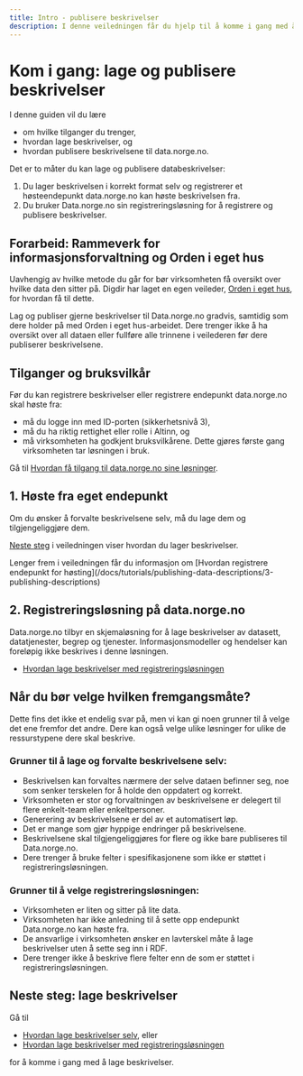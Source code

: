 ```yaml
---
title: Intro - publisere beskrivelser
description: I denne veiledningen får du hjelp til å komme i gang med å beskrive data og publisere beskrivelsen til data.norge.no.
---
```


# Kom i gang: lage og publisere beskrivelser

I denne guiden vil du lære

-   om hvilke tilganger du trenger,
-   hvordan lage beskrivelser, og
-   hvordan publisere beskrivelsene til data.norge.no.

<Divider />

Det er to måter du kan lage og publisere databeskrivelser:

1. Du lager beskrivelsen i korrekt format selv og registrerer et høsteendepunkt data.norge.no kan høste beskrivelsen fra.
2. Du bruker Data.norge.no sin registreringsløsning for å registrere og publisere beskrivelser.

## Forarbeid: Rammeverk for informasjonsforvaltning og Orden i eget hus

Uavhengig av hvilke metode du går for bør virksomheten få oversikt over hvilke data den sitter på. Digdir har laget en egen veileder, [Orden i eget hus](https://www.digdir.no/informasjonsforvaltning/veileder-orden-i-eget-hus/2716), for hvordan få til dette.

Lag og publiser gjerne beskrivelser til Data.norge.no gradvis, samtidig som dere holder på med Orden i eget hus-arbeidet. Dere trenger ikke å ha oversikt over all dataen eller fullføre alle trinnene i veilederen før dere publiserer beskrivelsene.

## Tilganger og bruksvilkår

Før du kan registrere beskrivelser eller registrere endepunkt data.norge.no skal høste fra:

-   må du logge inn med ID-porten (sikkerhetsnivå 3),
-   må du ha riktig rettighet eller rolle i Altinn, og
-   må virksomheten ha godkjent bruksvilkårene. Dette gjøres første gang virksomheten tar løsningen i bruk.

<Alert size='sm'>Gå til [Hvordan få tilgang til data.norge.no sine løsninger](/docs/login-and-access).</Alert>

## 1. Høste fra eget endepunkt

Om du ønsker å forvalte beskrivelsene selv, må du lage dem og tilgjengeliggjøre dem.

[Neste steg](/docs/tutorials/publishing-data-descriptions/1-creating-descriptions-self) i veiledningen viser hvordan du lager beskrivelser.

<Alert size='sm'>
    Lenger frem i veiledningen får du informasjon om [Hvordan registrere endepunkt for
    høsting](/docs/tutorials/publishing-data-descriptions/3-publishing-descriptions)
</Alert>

## 2. Registreringsløsning på data.norge.no

Data.norge.no tilbyr en skjemaløsning for å lage beskrivelser av datasett, datatjenester, begrep og tjenester. Informasjonsmodeller og hendelser kan foreløpig ikke beskrives i denne løsningen.

-   [Hvordan lage beskrivelser med registreringsløsningen](/docs/tutorials/publishing-data-descriptions/2-creating-descriptions-registration)

## Når du bør velge hvilken fremgangsmåte?

Dette fins det ikke et endelig svar på, men vi kan gi noen grunner til å velge det ene fremfor det andre. Dere kan også velge ulike løsninger for ulike de ressurstypene dere skal beskrive.

### Grunner til å lage og forvalte beskrivelsene selv:

-   Beskrivelsen kan forvaltes nærmere der selve dataen befinner seg, noe som senker terskelen for å holde den oppdatert og korrekt.
-   Virksomheten er stor og forvaltningen av beskrivelsene er delegert til flere enkelt-team eller enkeltpersoner.
-   Generering av beskrivelsene er del av et automatisert løp.
-   Det er mange som gjør hyppige endringer på beskrivelsene.
-   Beskrivelsene skal tilgjengeliggjøres for flere og ikke bare publiseres til Data.norge.no.
-   Dere trenger å bruke felter i spesifikasjonene som ikke er støttet i registreringsløsningen.

### Grunner til å velge registreringsløsningen:

-   Virksomheten er liten og sitter på lite data.
-   Virksomheten har ikke anledning til å sette opp endepunkt Data.norge.no kan høste fra.
-   De ansvarlige i virksomheten ønsker en lavterskel måte å lage beskrivelser uten å sette seg inn i RDF.
-   Dere trenger ikke å beskrive flere felter enn de som er støttet i registreringsløsningen.

## Neste steg: lage beskrivelser

Gå til

-   [Hvordan lage beskrivelser selv](/docs/tutorials/publishing-data-descriptions/1-creating-descriptions-self), eller
-   [Hvordan lage beskrivelser med registreringsløsningen](/docs/tutorials/publishing-data-descriptions/2-creating-descriptions-registration)

for å komme i gang med å lage beskrivelser.
